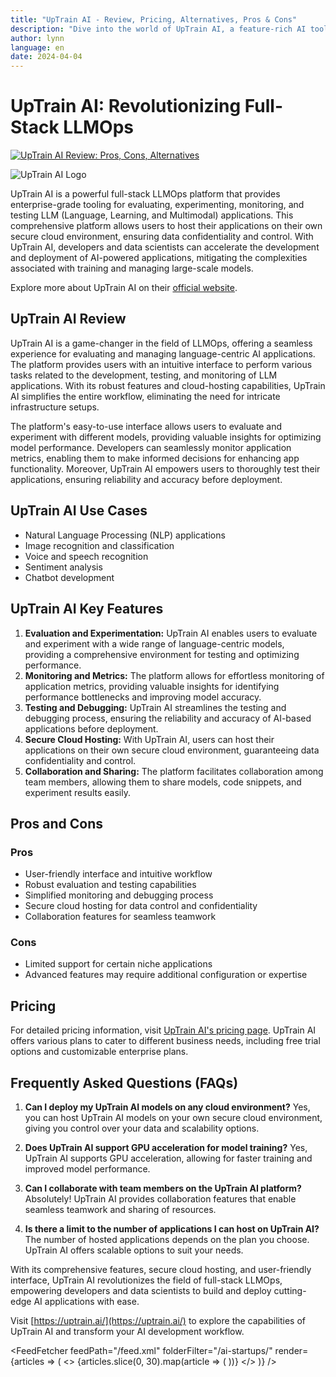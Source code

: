 ```yaml
---
title: "UpTrain AI - Review, Pricing, Alternatives, Pros & Cons"
description: "Dive into the world of UpTrain AI, a feature-rich AI tool. Learn about its features, pricing, and how it's making an impact. Don't miss out!"
author: lynn
language: en
date: 2024-04-04
---
```

        
# UpTrain AI: Revolutionizing Full-Stack LLMOps


<BlogHeader />


[![UpTrain AI Review: Pros, Cons, Alternatives](/ai-startups/uptrain-ai.png)](https://uptrain.ai/)



![UpTrain AI Logo](https://uptrain.ai/assets/img/logo.png)

UpTrain AI is a powerful full-stack LLMOps platform that provides enterprise-grade tooling for evaluating, experimenting, monitoring, and testing LLM (Language, Learning, and Multimodal) applications. This comprehensive platform allows users to host their applications on their own secure cloud environment, ensuring data confidentiality and control. With UpTrain AI, developers and data scientists can accelerate the development and deployment of AI-powered applications, mitigating the complexities associated with training and managing large-scale models.

Explore more about UpTrain AI on their [official website](https://uptrain.ai/).

## UpTrain AI Review

UpTrain AI is a game-changer in the field of LLMOps, offering a seamless experience for evaluating and managing language-centric AI applications. The platform provides users with an intuitive interface to perform various tasks related to the development, testing, and monitoring of LLM applications. With its robust features and cloud-hosting capabilities, UpTrain AI simplifies the entire workflow, eliminating the need for intricate infrastructure setups.

The platform's easy-to-use interface allows users to evaluate and experiment with different models, providing valuable insights for optimizing model performance. Developers can seamlessly monitor application metrics, enabling them to make informed decisions for enhancing app functionality. Moreover, UpTrain AI empowers users to thoroughly test their applications, ensuring reliability and accuracy before deployment.

## UpTrain AI Use Cases

- Natural Language Processing (NLP) applications
- Image recognition and classification
- Voice and speech recognition
- Sentiment analysis
- Chatbot development

## UpTrain AI Key Features

1. **Evaluation and Experimentation:** UpTrain AI enables users to evaluate and experiment with a wide range of language-centric models, providing a comprehensive environment for testing and optimizing performance.
2. **Monitoring and Metrics:** The platform allows for effortless monitoring of application metrics, providing valuable insights for identifying performance bottlenecks and improving model accuracy.
3. **Testing and Debugging:** UpTrain AI streamlines the testing and debugging process, ensuring the reliability and accuracy of AI-based applications before deployment.
4. **Secure Cloud Hosting:** With UpTrain AI, users can host their applications on their own secure cloud environment, guaranteeing data confidentiality and control.
5. **Collaboration and Sharing:** The platform facilitates collaboration among team members, allowing them to share models, code snippets, and experiment results easily.

## Pros and Cons

### Pros
- User-friendly interface and intuitive workflow
- Robust evaluation and testing capabilities
- Simplified monitoring and debugging process
- Secure cloud hosting for data control and confidentiality
- Collaboration features for seamless teamwork

### Cons
- Limited support for certain niche applications
- Advanced features may require additional configuration or expertise

## Pricing

For detailed pricing information, visit [UpTrain AI's pricing page](https://uptrain.ai/pricing). UpTrain AI offers various plans to cater to different business needs, including free trial options and customizable enterprise plans.

## Frequently Asked Questions (FAQs)

1. **Can I deploy my UpTrain AI models on any cloud environment?**
   Yes, you can host UpTrain AI models on your own secure cloud environment, giving you control over your data and scalability options.

2. **Does UpTrain AI support GPU acceleration for model training?**
   Yes, UpTrain AI supports GPU acceleration, allowing for faster training and improved model performance.

3. **Can I collaborate with team members on the UpTrain AI platform?**
   Absolutely! UpTrain AI provides collaboration features that enable seamless teamwork and sharing of resources.

4. **Is there a limit to the number of applications I can host on UpTrain AI?**
   The number of hosted applications depends on the plan you choose. UpTrain AI offers scalable options to suit your needs.

With its comprehensive features, secure cloud hosting, and user-friendly interface, UpTrain AI revolutionizes the field of full-stack LLMOps, empowering developers and data scientists to build and deploy cutting-edge AI applications with ease.

Visit [https://uptrain.ai/](https://uptrain.ai/) to explore the capabilities of UpTrain AI and transform your AI development workflow.


<AdComponent />


<FeedFetcher feedPath="/feed.xml" folderFilter="/ai-startups/" render={articles => (
    <>
        <Cards>
            {articles.slice(0, 30).map(article => (
                <Card key={article.link} title={article.title} href={article.link} />
            ))}
        </Cards>
    </>
)} />

